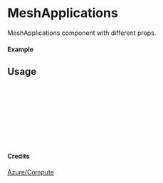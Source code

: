 
<Meta of={MeshApplications} title="Azure/Compute/MeshApplications" />

# MeshApplications

MeshApplications component with different props.

#### Example

<Canvas of={MeshApplications.Primary} />

## Usage

```ts
import { MeshApplications } from "yadl-ui";

const Example = () => {
  return (
      <MeshApplications />
  );
};

export default Example;
```

#### Credits
[Azure/Compute](https://learn.microsoft.com/en-us/azure/architecture/icons/)

